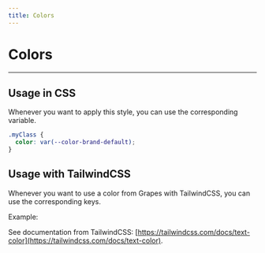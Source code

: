 ```yaml
---
title: Colors
---
```



# Colors

<ColorTokens />

---

## Usage in CSS

Whenever you want to apply this style, you can use the corresponding variable.

```css
.myClass {
  color: var(--color-brand-default);
}
```

## Usage with TailwindCSS

Whenever you want to use a color from Grapes with TailwindCSS, you can use the corresponding keys.

Example:

<ColorTailwind />

See documentation from TailwindCSS: [https://tailwindcss.com/docs/text-color](https://tailwindcss.com/docs/text-color).
